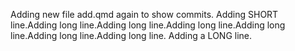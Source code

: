 Adding new file add.qmd again to show commits.
Adding SHORT line.Adding long line.Adding long line.Adding long line.Adding long line.Adding long line.Adding long line.
Adding a LONG line. 

